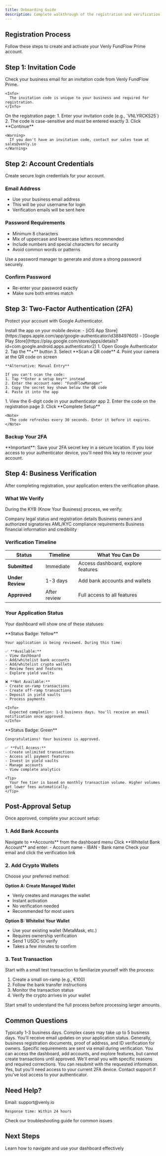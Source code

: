 ```yaml
---
title: Onboarding Guide
description: Complete walkthrough of the registration and verification process
---
```


## Registration Process

Follow these steps to create and activate your Venly FundFlow Prime account.

## Step 1: Invitation Code

<Steps>
  <Step title="Receive Your Invitation">
    Check your business email for an invitation code from Venly FundFlow Prime.
    
    <Info>
      The invitation code is unique to your business and required for registration.
    </Info>
  </Step>
  
  <Step title="Enter the Code">
    On the registration page:
    1. Enter your invitation code (e.g., `VNLYRCKS25`)
    2. The code is case-sensitive and must be entered exactly
    3. Click **Continue**
    
    <Warning>
      If you don't have an invitation code, contact our sales team at sales@venly.io
    </Warning>
  </Step>
</Steps>

## Step 2: Account Credentials

Create secure login credentials for your account.

### Email Address
- Use your business email address
- This will be your username for login
- Verification emails will be sent here

### Password Requirements
- Minimum 8 characters
- Mix of uppercase and lowercase letters recommended
- Include numbers and special characters for security
- Avoid common words or patterns

<Tip>
  Use a password manager to generate and store a strong password securely.
</Tip>

### Confirm Password
- Re-enter your password exactly
- Make sure both entries match

## Step 3: Two-Factor Authentication (2FA)

Protect your account with Google Authenticator.

<Steps>
  <Step title="Download Google Authenticator">
    Install the app on your mobile device:
    - [iOS App Store](https://apps.apple.com/app/google-authenticator/id388497605)
    - [Google Play Store](https://play.google.com/store/apps/details?id=com.google.android.apps.authenticator2)
  </Step>
  
  <Step title="Scan QR Code">
    1. Open Google Authenticator
    2. Tap the **+** button
    3. Select **Scan a QR code**
    4. Point your camera at the QR code on screen
    
    **Alternative: Manual Entry**
    
    If you can't scan the code:
    1. Tap **Enter a setup key** instead
    2. Enter the account name: "FundFlowManager"
    3. Copy the secret key shown below the QR code
    4. Paste it into the app
  </Step>
  
  <Step title="Enter Verification Code">
    1. View the 6-digit code in your authenticator app
    2. Enter the code on the registration page
    3. Click **Complete Setup**
    
    <Note>
      The code refreshes every 30 seconds. Enter it before it expires.
    </Note>
  </Step>
</Steps>

### Backup Your 2FA

<Warning>
  **Important**: Save your 2FA secret key in a secure location. If you lose access to your authenticator device, you'll need this key to recover your account.
</Warning>

## Step 4: Business Verification

After completing registration, your application enters the verification phase.

### What We Verify

During the KYB (Know Your Business) process, we verify:

<CardGroup cols={2}>
  <Card title="Business Registration" icon="building">
    Company legal status and registration details
  </Card>
  <Card title="Identity Verification" icon="id-card">
    Business owners and authorized signatories
  </Card>
  <Card title="Compliance Check" icon="shield-check">
    AML/KYC compliance requirements
  </Card>
  <Card title="Financial Standing" icon="chart-line">
    Business financial information and credibility
  </Card>
</CardGroup>

### Verification Timeline

| Status | Timeline | What You Can Do |
|--------|----------|-----------------|
| **Submitted** | Immediate | Access dashboard, explore features |
| **Under Review** | 1-3 days | Add bank accounts and wallets |
| **Approved** | After review | Full access to all features |

### Your Application Status

Your dashboard will show one of these statuses:

<Tabs>
  <Tab title="Application in Process">
    **Status Badge: Yellow**
    
    Your application is being reviewed. During this time:
    
    ✅ **Available:**
    - View dashboard
    - Add/whitelist bank accounts
    - Add/whitelist crypto wallets
    - Review fees and features
    - Explore yield vaults
    
    ❌ **Not Available:**
    - Create on-ramp transactions
    - Create off-ramp transactions
    - Deposit in yield vaults
    - Process payments
    
    <Info>
      Expected completion: 1-3 business days. You'll receive an email notification once approved.
    </Info>
  </Tab>
  
  <Tab title="Approved Business">
    **Status Badge: Green**
    
    Congratulations! Your business is approved.
    
    ✅ **Full Access:**
    - Create unlimited transactions
    - Access all payment features
    - Invest in yield vaults
    - Manage accounts
    - View complete analytics
    
    <Tip>
      Your fee tier is based on monthly transaction volume. Higher volumes get lower fees automatically.
    </Tip>
  </Tab>
</Tabs>

## Post-Approval Setup

Once approved, complete your account setup:

### 1. Add Bank Accounts

<Steps>
  <Step title="Go to Accounts Page">
    Navigate to **Accounts** from the dashboard menu
  </Step>
  
  <Step title="Add Bank Details">
    Click **Whitelist Bank Account** and enter:
    - Account name
    - IBAN
    - Bank name
  </Step>
  
  <Step title="Verify Email">
    Check your email and click the verification link
  </Step>
</Steps>

### 2. Add Crypto Wallets

Choose your preferred method:

**Option A: Create Managed Wallet**
- Venly creates and manages the wallet
- Instant activation
- No verification needed
- Recommended for most users

**Option B: Whitelist Your Wallet**
- Use your existing wallet (MetaMask, etc.)
- Requires ownership verification
- Send 1 USDC to verify
- Takes a few minutes to confirm

### 3. Test Transaction

Start with a small test transaction to familiarize yourself with the process:

1. Create a small on-ramp (e.g., €100)
2. Follow the bank transfer instructions
3. Monitor the transaction status
4. Verify the crypto arrives in your wallet

<Tip>
  Start small to understand the full process before processing larger amounts.
</Tip>

## Common Questions

<AccordionGroup>
  <Accordion title="How long does KYB verification take?">
    Typically 1-3 business days. Complex cases may take up to 5 business days. You'll receive email updates on your application status.
  </Accordion>
  
  <Accordion title="What documents do I need?">
    Generally, business registration documents, proof of address, and ID verification for owners. Specific requirements are sent via email during verification.
  </Accordion>
  
  <Accordion title="Can I use the platform before approval?">
    You can access the dashboard, add accounts, and explore features, but cannot create transactions until approved.
  </Accordion>
  
  <Accordion title="What if my verification is rejected?">
    We'll email you with specific reasons and required corrections. You can resubmit with the requested information.
  </Accordion>
  
  <Accordion title="Can I change my 2FA later?">
    Yes, but you'll need access to your current 2FA device. Contact support if you've lost access to your authenticator.
  </Accordion>
</AccordionGroup>

## Need Help?

<CardGroup cols={2}>
  <Card title="Contact Support" icon="envelope">
    Email: support@venly.io
    
    Response time: Within 24 hours
  </Card>
  <Card title="Troubleshooting" icon="wrench" href="/guides/troubleshooting">
    Check our troubleshooting guide for common issues
  </Card>
</CardGroup>

## Next Steps

<Card title="Continue to Dashboard Guide" icon="arrow-right" href="/guides/dashboard">
  Learn how to navigate and use your dashboard effectively
</Card>
